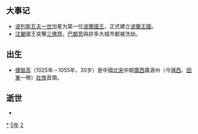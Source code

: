 {{yearTOC|1025|契丹'''[[太平_(遼聖宗)|太平]]五年'''；北宋'''[[天圣|天圣]]三年'''；大理'''[[明通|明通]]三年'''；越南'''[[順天_(李公蘊)|順天]]十六年'''；日本'''[[萬壽|萬壽]]二年'''}}

== 大事记 ==
*[[波列斯瓦夫一世|波列斯瓦夫一世]]加冕为第一位[[波蘭君主列表|波蘭國王]]，正式建立[[波蘭王國_(1025年–1385年)|波蘭王國]]。
*[[注輦|注輦]]國王{{Link-en|拉金德拉|Rajendra Chola I}}突擊[[三佛齊|三佛齊]]，[[巴鄰旁|巴鄰旁]]與許多大城市都被洗劫。

== 出生 ==
*[[儂智高|儂智高]]（1025年－1055年，30岁）是中國[[北宋|北宋]]中期[[广西壮族自治区|廣西]]廣源州（今[[靖西县|靖西]]、[[田東|田東]]一帶）[[壮族|壯族]]首領。

== 逝世 ==
{{Wikisource year mention}}
*

[[Category:1025年|*]]
[[Category:1020年代|5年]]
[[Category:11世纪各年|2]]